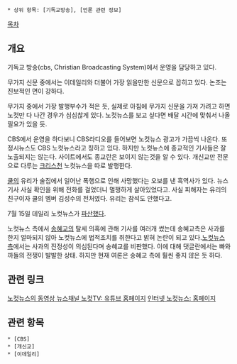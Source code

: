  * 상위 항목: [기독교방송], [언론 관련 정보]

[[목차]]

== 개요 ==
기독교 방송(cbs, Christian Broadcasting System)에서 운영을 담당하고 있다.

무가지 신문 중에서는 이데일리와 더불어 가장 읽을만한 신문으로 꼽히고 있다. 논조는 진보적인 면이 강하다.

무가지 중에서 가장 발행부수가 적은 듯, 실제로 아침에 무가지 신문을 가져 가려고 하면 노컷만 다 나간 경우가 심심찮게 있다. 노컷뉴스를 보고 싶다면 배달 시간에 맞춰서 나올 필요가 있을 듯.

CBS에서 운영을 하다보니 CBS라디오를 들어보면 노컷뉴스 광고가 가끔씩 나온다. 또 정시뉴스도 CBS 노컷뉴스라고 칭하고 있다. 하지만 노컷뉴스에 종교적인 기사들은 잘 노출되지는 않는다. 사이트에서도 종교란은 보이지 않는것을 알 수 있다. 개신교만 전문으로 다루는 [[크리스천]] 노컷뉴스을 따로 발행한다.

[[쿨]]의 유리가 술집에서 일어난 폭행으로 인해 사망했다는 오보를 낸 흑역사가 있다. 뉴스 기사 사실 확인을 위해 전화를 걸었더니 멀쩡하게 살아있었다고. 사실 피해자는 유리의 친구이자 쿨의 멤버 김성수의 전처였다. 유리는 참석도 안했다고.

7월 15일 데일리 노컷뉴스가 [http://news.naver.com/main/read.nhn?mode=LSD&mid=sec&sid1=102&oid=127&aid=0000018928 파산했다].

노컷뉴스 측에서 [[송혜교]]의 탈세 의혹에 관해 기사를 여러개 썼는데 송혜교측은 사과를 한지 얼마되지 않아 노컷뉴스에 법적조치를 취한다고 밝혀 논란이 되고 있다.[http://m.news.naver.com/read.nhn?oid=079&aid=0002629855&sid1=106&backUrl=%2FmemoRankingList.nhn%3Fsid1%3D106%26date%3D20140822 노컷뉴스 측]에서는 사과의 진정성이 의심된다며 송혜교를 비판했다. 이에 대해 댓글란에서는 빠와 까들의 전쟁이 발발한 상태. 하지만 현재 여론은 송혜교 측에 훨씬 좋지 않은 듯 하다.

== 관련 링크 ==
[http://www.youtube.com/user/NocutTV 노컷뉴스의 동영상 뉴스채널 노컷TV: 유튜브 홈페이지]
[http://www.nocutnews.co.kr/ 인터넷 노컷뉴스: 홈페이지]

== 관련 항목 ==
 * [CBS]
 * [개신교]
 * [이데일리]
 
